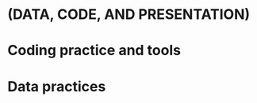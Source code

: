 # (DATA, CODE, AND PRESENTATION) {-#data}

# Coding practice and tools {#coding-etc}

# Data practices


